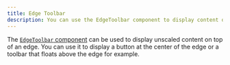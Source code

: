 ```yaml
---
title: Edge Toolbar
description: You can use the EdgeToolbar component to display content on top of an edge.
---
```


The [`EdgeToolbar` component](/api-reference/components/edge-toolbar) can be used to
display unscaled content on top of an edge. You can use it to display a button at the
center of the edge or a toolbar that floats above the edge for example.

<RemoteCodeViewer route="examples/edges/edge-toolbar" framework="react" />
